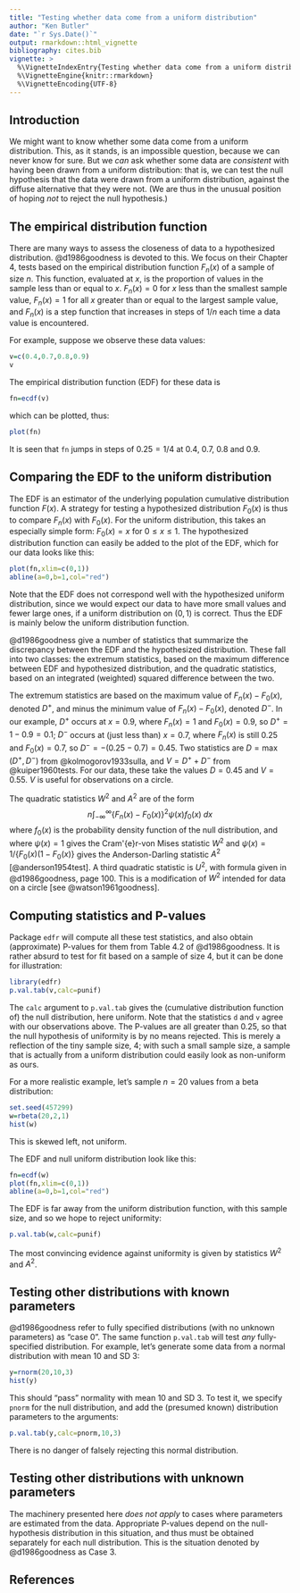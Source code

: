 ```yaml
---
title: "Testing whether data come from a uniform distribution"
author: "Ken Butler"
date: "`r Sys.Date()`"
output: rmarkdown::html_vignette
bibliography: cites.bib
vignette: >
  %\VignetteIndexEntry{Testing whether data come from a uniform distribution}
  %\VignetteEngine{knitr::rmarkdown}
  %\VignetteEncoding{UTF-8}
---
```


## Introduction

We might want to know whether some data come from a uniform distribution. This, as it stands, is an impossible question, because we can never know for sure. But we *can* ask whether some data are *consistent* with having been drawn from a uniform distribution: that is, we can test the null hypothesis that the data were drawn from a uniform distribution, against the diffuse alternative that they were not. (We are thus in the unusual position of hoping *not* to reject the null hypothesis.)

## The empirical distribution function

There are many ways to assess the closeness of data to a hypothesized distribution. @d1986goodness is devoted to this. We focus on their Chapter 4, tests based on the empirical distribution function $F_n(x)$ of a sample of size $n$. This function, evaluated at $x$, is the proportion of values in the sample less than or equal to $x$. $F_n(x)=0$ for $x$ less than the smallest sample value, $F_n(x)=1$ for all $x$ greater than or equal to the largest sample value, and $F_n(x)$ is a step function that increases in steps of $1/n$ each time a data value is encountered.

For example, suppose we observe these data values:

```r
v=c(0.4,0.7,0.8,0.9)
v
```

The empirical distribution function (EDF) for these data is

```r
fn=ecdf(v)
```

which can be plotted, thus:

```r
plot(fn)
```

It is seen that `fn` jumps in steps of $0.25=1/4$ at 0.4, 0.7, 0.8 and 0.9.

## Comparing the EDF to the uniform distribution

The EDF is an estimator of the underlying population cumulative distribution function $F(x)$. A strategy for testing a hypothesized distribution $F_0(x$) is thus to compare $F_n(x)$ with $F_0(x)$. For the uniform distribution, this takes an especially simple form: $F_0(x)=x$ for $0 \le x \le 1$. The hypothesized distribution function can easily be added to the plot of the EDF, which for our data looks like this:

```r
plot(fn,xlim=c(0,1))
abline(a=0,b=1,col="red")
```

Note that the EDF does not correspond well with the hypothesized uniform distribution, since we would expect our data to have more small values and fewer large ones, if a uniform distribution on $(0,1)$ is correct. Thus the EDF is mainly below the uniform distribution function.

@d1986goodness give a number of statistics that summarize the discrepancy between the EDF and the hypothesized distribution. These fall into two classes: the extremum statistics, based on the maximum difference between EDF and hypothesized distribution, and the quadratic statistics, based on an integrated (weighted) squared difference between the two.

The extremum statistics are based on the maximum value of $F_n(x)-F_0(x)$, denoted $D^+$, and minus the minimum value of $F_n(x)-F_0(x)$, denoted $D^-$. In our example, $D^+$ occurs at $x=0.9$, where $F_n(x)=1$ and $F_0(x)=0.9$, so $D^+=1-0.9=0.1$; $D^-$ occurs at (just less than) $x=0.7$, where $F_n(x)$ is still 0.25 and $F_0(x)=0.7$, so $D^-=-(0.25-0.7)=0.45$. Two statistics are $D=\max(D^+, D^-)$ from @kolmogorov1933sulla, and $V=D^+ + D^-$ from @kuiper1960tests. For our data, these take the values $D=0.45$ and $V=0.55$.  $V$ is useful for observations on a circle.

The quadratic statistics $W^2$ and $A^2$ are of the form
$$ n \int_{-\infty}^{\infty} \{ F_n(x)-F_0(x) \}^2 \psi(x) f_0(x)\; dx$$
where $f_0(x)$ is the probability density function of the null distribution, and where $\psi(x)=1$ gives the Cram\'{e}r-von Mises statistic $W^2$ and $\psi(x)=1/\{F_0(x)(1-F_0(x)\}$ gives the Anderson-Darling statistic $A^2$ [@anderson1954test]. A third quadratic statistic is $U^2$, with formula given in @d1986goodness, page 100. This is a modification of $W^2$ intended for data on a circle [see @watson1961goodness]. 

## Computing statistics and P-values

Package `edfr` will compute all these test statistics, and also obtain (approximate) P-values for them from Table 4.2 of @d1986goodness. It is rather absurd to test for fit based on a sample of size 4, but it can be done for illustration:

```r
library(edfr)
p.val.tab(v,calc=punif)
```

The `calc` argument to `p.val.tab` gives the (cumulative distribution function of) the null distribution, here uniform. Note that the statistics `d` and `v` agree with our observations above. The P-values are all greater than 0.25, so that the null hypothesis of uniformity is by no means rejected. This is merely a reflection of the tiny sample size, 4; with such a small sample size, a sample that is actually from a uniform distribution could easily look as non-uniform as ours.

For a more realistic example, let's sample $n=20$ values from a beta distribution:

```r
set.seed(457299)
w=rbeta(20,2,1)
hist(w)
```

This is skewed left, not uniform.

The EDF and null uniform distribution look like this:

```r
fn=ecdf(w)
plot(fn,xlim=c(0,1))
abline(a=0,b=1,col="red")
```

The EDF is far away from the uniform distribution function, with this sample size, and so we hope to reject uniformity:

```r
p.val.tab(w,calc=punif)
```

The most convincing evidence against uniformity is given by statistics $W^2$ and $A^2$.

## Testing other distributions with known parameters

@d1986goodness refer to fully specified distributions (with no unknown parameters) as "case 0". The same function `p.val.tab` will test *any* fully-specified distribution. For example, let's generate some data from a normal distribution with mean 10 and SD 3:

```r
y=rnorm(20,10,3)
hist(y)
```

This should "pass" normality with mean 10 and SD 3. To test it, we specify `pnorm` for the null distribution, and add the (presumed known) distribution parameters to the arguments:


```r
p.val.tab(y,calc=pnorm,10,3)
```

There is no danger of falsely rejecting this normal distribution.

## Testing other distributions with unknown parameters

The machinery presented here *does not apply* to cases where parameters are estimated from the data. Appropriate P-values depend on the null-hypothesis distribution in this situation, and thus must be obtained separately for each null distribution. This is the situation denoted by @d1986goodness as Case 3. 

## References

